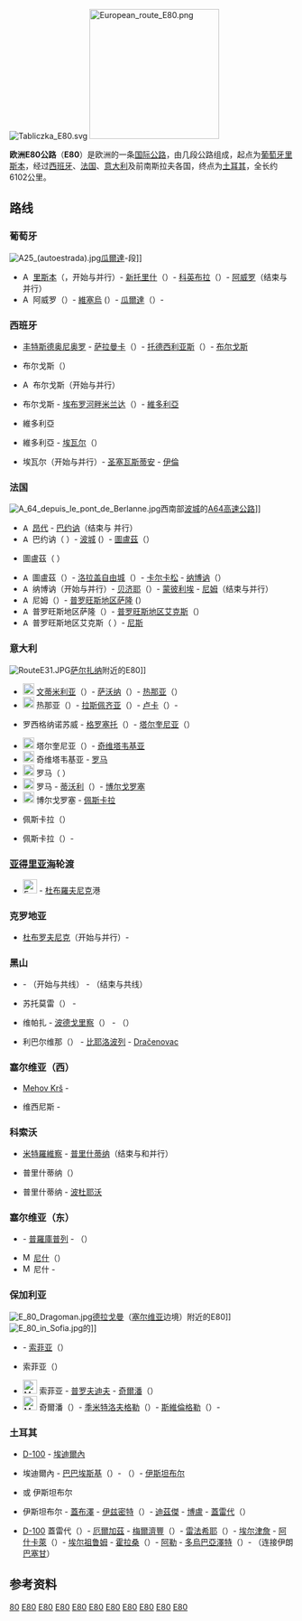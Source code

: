 {{來源|time=2014-06-01}} 
[[Image:Tabliczka_E80.svg|right]]
[[Image:European_route_E80.png|230px]]

'''欧洲E80公路'''（'''E80'''）是欧洲的一条[[欧洲国际公路|国际公路]]，由几段公路组成，起点为[[葡萄牙|葡萄牙]][[里斯本|里斯本]]，经过[[西班牙|西班牙]]、[[法国|法国]]、[[意大利|意大利]]及前南斯拉夫各国，终点为[[土耳其|土耳其]]{{link-tr|古尔布拉克|Gürbulak, Doğubayazıt}}，全长约6102公里。

== 路线 ==
=== 葡萄牙 ===
[[File:A25_(autoestrada).jpg|thumb]][[瓜爾達_(葡萄牙)|瓜爾達]]-{{link-es|维拉福尔摩索|Vilar Formoso}}段]]

*[[File:A1-PT.svg|x14px]]{{link-pt|IP1公路|IP1}} [[里斯本|里斯本]]（{{BAB-E|90|P}}，开始与{{BAB-E|01|P}}并行）- [[新托里什|新托里什]]（{{BAB-E|806|P}}）- [[科英布拉|科英布拉]]（{{BAB-E|801|P}}）- [[阿威罗|阿威罗]]（结束与{{BAB-E|01|P}}并行）
*[[File:A25-PT.svg|x14px]] 阿威罗（{{BAB-E|01|P}}）- [[維塞烏|維塞烏]] ({{BAB-E|801|P}}）- [[瓜爾達_(葡萄牙)|瓜爾達]]（{{BAB-E|802|P}}{{BAB-E|806|P}}）- {{link-es|维拉福尔摩索|Vilar Formoso}}

=== 西班牙 ===
*{{link-es|A-62高速公路 (西班牙)|Autovía de Castilla|A-62}} [[丰特斯德奥尼奥罗|丰特斯德奥尼奥罗]] - [[萨拉曼卡|萨拉曼卡]]（{{BAB-E|803|E}}）- [[托德西利亚斯|托德西利亚斯]]（{{BAB-E|82|E}}）- [[布尔戈斯|布尔戈斯]]
*{{link-es|BU-30高速公路|BU-30|BU-30}} 布尔戈斯（{{BAB-E|5|E}}）
*[[File:A-1.svg|x14px]] 布尔戈斯（开始与{{BAB-E|5|E}}并行）
*{{link-es|AP-1高速公路|Autopista del Norte|AP-1}} 布尔戈斯 - [[埃布罗河畔米兰达|埃布罗河畔米兰达]]（{{BAB-E|804|E}}）- [[維多利亞_(西班牙)|維多利亞]]
*{{link-es|N-620公路|N-620|N-620}} 維多利亞
*{{link-es|AP-1高速公路|Autopista del Norte|AP-1}} 維多利亞 - [[埃瓦尔|埃瓦尔]]（{{BAB-E|70|E}}）
*{{link-es|AP-1高速公路|Autopista del Norte|AP-1}}{{link-es|AP-8高速公路|Autovía/Autopista del Cantábrico|AP-8}} 埃瓦尔（开始与{{BAB-E|70|E}}并行）- [[圣塞瓦斯蒂安|圣塞瓦斯蒂安]] - [[伊倫|伊倫]]

=== 法国 ===
[[File:A_64_depuis_le_pont_de_Berlanne.jpg|thumb]]西南部[[波城|波城]]的[[A64高速公路|A64高速公路]]]]

*[[File:Autoroute_française_63.svg|x13px]] [[昂代|昂代]] - [[巴约讷_(比利牛斯-大西洋省)|巴约讷]]（结束与{{BAB-E|5|F}} {{BAB-E|70|F}}并行）
*[[File:Autoroute_française_64.svg|x13px]] 巴约讷（{{BAB-E|5|F}} {{BAB-E|70|F}}）- [[波城|波城]] ({{BAB-E|7|F}}）- [[圖盧茲|圖盧茲]]（{{BAB-E|9|F}}）
*{{link-de|A620高速公路|Autoroute A620|A620}} 圖盧茲（{{BAB-E|9|F}} {{BAB-E|72|F}}）
*[[File:Autoroute_française_61.svg|x13px]] 圖盧茲（{{BAB-E|72|F}}）- [[洛拉盖自由城|洛拉盖自由城]]（{{BAB-E|72|F}}）- [[卡尔卡松|卡尔卡松]] - [[纳博讷|纳博讷]]（{{BAB-E|15|F}}）
*[[File:Autoroute_française_9.svg|x13px]] 纳博讷（开始与{{BAB-E|15|F}}并行）- [[贝济耶|贝济耶]]（{{BAB-E|11|F}}）- [[蒙彼利埃|蒙彼利埃]] - [[尼姆|尼姆]]（结束与{{BAB-E|15|F}}并行）
*[[File:Autoroute_française_54.svg|x13px]] 尼姆（{{BAB-E|15|F}}）- [[普罗旺斯地区萨隆|普罗旺斯地区萨隆]] ({{BAB-E|714|F}}）
*[[File:Autoroute_française_7.svg|x13px]] 普罗旺斯地区萨隆（{{BAB-E|714|F}}）- [[普罗旺斯地区艾克斯|普罗旺斯地区艾克斯]]（{{BAB-E|714|F}}）
*[[File:Autoroute_française_8.svg|x13px]] 普罗旺斯地区艾克斯（{{BAB-E|712|F}} {{BAB-E|714|F}}）- [[尼斯|尼斯]]

=== 意大利 ===
[[File:RouteE31.JPG|thumb]][[萨尔扎纳|萨尔扎纳]]附近的E80]]

*[[File:Autostrada_A10_Italia.svg|x20px]] [[文蒂米利亚|文蒂米利亚]]（{{BAB-E|74|I}}）- [[萨沃纳|萨沃纳]]（{{BAB-E|717|I}}）- [[热那亚|热那亚]]（{{BAB-E|25|I}}）
*[[File:Autostrada_A12_Italia.svg|x20px]] 热那亚（{{BAB-E|25|I}}{{BAB-E|62|I}}）- [[拉斯佩齐亚|拉斯佩齐亚]]（{{BAB-E|33|I}}）- [[卢卡|卢卡]]（{{BAB-E|76|I}}）- {{link-it|罗西格纳诺苏威|Rosignano Solvay}}
*{{link-it|SS1公路|Strada statale 1 Via Aurelia|SS1}} 罗西格纳诺苏威 - [[格罗塞托|格罗塞托]]（{{BAB-E|78|I}}）- [[塔尔奎尼亚|塔尔奎尼亚]]（{{BAB-E|840|I}}）
*[[File:Autostrada_A12_Italia.svg|x20px]] 塔尔奎尼亚（{{BAB-E|840|I}}）- [[奇维塔韦基亚|奇维塔韦基亚]]
*[[File:Autostrada_A91_Italia.svg|x20px]] 奇维塔韦基亚 - [[罗马|罗马]]
*[[File:Autostrada_A90_Italia.svg|x20px]] 罗马（{{BAB-E|35|I}} {{BAB-E|821|I}}）
*[[File:Autostrada_A24_Italia.svg|x20px]] 罗马 - [[蒂沃利|蒂沃利]]（{{BAB-E|45|I}}）- [[博尔戈罗塞|博尔戈罗塞]]
*[[File:Autostrada_A25_Italia.svg|x20px]] 博尔戈罗塞 - [[佩斯卡拉|佩斯卡拉]]
*{{link-it|RA12公路|Raccordo autostradale 12|RA12}} 佩斯卡拉（{{BAB-E|55|I}}）
*{{link-it|SS16公路|Strada statale 16 Adriatica|SS16}} 佩斯卡拉（{{BAB-E|55|I}}）- {{link-it|佩斯卡拉港|Porto di Pescara}}

=== [[亚得里亚海|亚得里亚海]]轮渡 ===
*[[File:Ferry_Sign.svg|25px]] {{flagicon|Italy}} {{link-it|佩斯卡拉港|Porto di Pescara}} - {{flagicon|Croatia}} [[杜布羅夫尼克|杜布羅夫尼克]]港

=== 克罗地亚 ===
*{{link-hr|D8公路 (克罗地亚)|Državna cesta D8|D8}} [[杜布罗夫尼克|杜布罗夫尼克]]（开始与{{BAB-E|65|HR}}并行）- {{link-en|代贝利布里耶格|Debeli Brijeg|Karasovići}}

=== 黑山 ===
*{{link-en|M1公路 (黑山)|M-1 highway (Montenegro)|M-1}} {{link-en|代贝利布里耶格|Debeli Brijeg}} - {{link-en|彼得罗瓦茨|Petrovac, Budva}}（开始与{{BAB-E|851|MNE}}共线） - {{link-en|苏托莫雷|Sutomore}}（结束与{{BAB-E|851|MNE}}共线）
*{{link-en|M1.1公路 (黑山)|M-1.1 highway (Montenegro)|M-1.1}} 苏托莫雷（{{BAB-E|851|MNE}}） - {{link-en|维帕扎|Virpazar}}
*{{link-en|M2公路 (黑山)|M-2 highway (Montenegro)|M-2}} 维帕扎 - [[波德戈里察|波德戈里察]]（{{BAB-E|762|MNE}}） - {{le|利巴尔维那|Ribarevina}}（{{BAB-E|763|MNE}}）
*{{link-en|M5公路 (黑山)|M-5 highway (Montenegro)|M-5}} 利巴尔维那（{{BAB-E|763|MNE}}） - [[比耶洛波列|比耶洛波列]] - [[Dračenovac|Dračenovac]]

=== 塞尔维亚（西） ===
*{{link-sr|22号公路 (塞尔维亚)|Државни пут 22|22}} [[Mehov_Krš|Mehov Krš]] - {{link-sr|维西尼斯|Весениће}}
*{{link-sr|31号公路 (塞尔维亚)|Државни пут 31|31}} 维西尼斯 - {{link-sr|维特科维采|Витковиће}}

=== 科索沃 ===
*{{link-de|M2公路 (科索沃)|M-2 (Kosovo)|M-2}} [[米特羅維察_(科索沃)|米特羅維察]] - [[普里什蒂纳|普里什蒂纳]]（结束与{{BAB-E|65|RKS}}和{{BAB-E|851|RKS}}并行）
*{{link-en|R7高速公路 (科索沃)|R 7 (Kosovo)|R7}} 普里什蒂纳（{{BAB-E|65|RKS}}{{BAB-E|851|RKS}}）
*{{link-de|M9公路 (科索沃)|M-9 (Kosovo)|M-9}} 普里什蒂纳 - [[波杜耶沃|波杜耶沃]]

=== 塞尔维亚（东） ===
*{{link-sr|35号公路 (塞尔维亚)|Државни пут 35|35}} {{link-sr|Merdare|Мердаре (Куршумлија)}} - [[普羅庫普列|普羅庫普列]] - {{link-sr|彻科特|Чокот (Ниш)}}（{{BAB-E|75|SRB}}）
*[[File:Motorway-A1-Hex-Green.svg|x15px]] [[尼什|尼什]]（{{BAB-E|75|SRB}}）
*[[File:Motorway-A4-Hex-Green.svg|x15px]] 尼什 - {{link-sr|格拉蒂涅|Градиње (Димитровград)}}

=== 保加利亚 ===
[[File:E_80_Dragoman.jpg|thumb]][[德拉戈曼|德拉戈曼]]（[[塞尔维亚|塞尔维亚]]边境）附近的E80]]
[[File:E_80_in_Sofia.jpg|thumb]]的{{le|双语标识|Bilingual sign}}]]

*{{link-bg|I-8公路|Републикански път I-8|I-8}} {{link-bg|卡洛蒂纳|Калотина}} - [[索菲亚|索菲亚]]（{{BAB-E|79|BG}}）
*{{link-bg|索菲亚环状公路|Републикански път II-18|II-18}} 索菲亚（{{BAB-E|79|BG}}{{BAB-E|871|BG}}）
*[[File:Mw_A1_BG.svg|25px]] 索菲亚 - [[普罗夫迪夫|普罗夫迪夫]] - [[奇爾潘|奇爾潘]]（{{BAB-E|80|BG}}{{BAB-E|773|BG}}）
*[[File:Mw_A4_BG.svg|25px]] 奇爾潘（{{BAB-E|773|BG}}）- [[季米特洛夫格勒_(保加利亞)|季米特洛夫格勒]]（{{BAB-E|85}}）- [[斯維倫格勒|斯維倫格勒]]（{{BAB-E|85}}）- {{link-bg|卡皮坦安德烈沃|Капитан Андреево}}

=== 土耳其 ===
* [[D100国道_(土耳其)|D-100]] {{link-en|卡普库勒|Kapıkule}} - [[埃迪爾內|埃迪爾內]]
* {{link-tr|Otoyol 3}} 埃迪爾內 - [[巴巴埃斯基|巴巴埃斯基]]（{{BAB-E|87|TR}}）- {{link-tr|西利布里亚|Silivri}}（{{BAB-E|84|TR}}）- [[伊斯坦布尔|伊斯坦布尔]]
* {{link-tr|Otoyol 2}}或{{link-en|Otoyol 7}} 伊斯坦布尔
* {{link-tr|Otoyol 4}} 伊斯坦布尔 - [[蓋布澤|蓋布澤]] - [[伊兹密特|伊兹密特]]（{{BAB-E|881|TR}}）- [[迪茲傑|迪茲傑]] - [[博盧_(土耳其)|博盧]] - [[蓋雷代|蓋雷代]]（{{BAB-E|89|TR}}）
* [[D100国道_(土耳其)|D-100]] 蓋雷代（{{BAB-E|89|TR}}）- [[厄爾加茲|厄爾加茲]] - [[梅爾濟豐|梅爾濟豐]]（{{BAB-E|95|TR}}）- [[雷法希耶|雷法希耶]]（{{BAB-E|88|TR}}）- [[埃尔津詹|埃尔津詹]] - [[阿什卡萊|阿什卡萊]]（{{BAB-E|97|TR}}）- [[埃尔祖鲁姆|埃尔祖鲁姆]] - [[霍拉桑|霍拉桑]]（{{BAB-E|691|TR}}）- [[阿勒|阿勒]] - [[多烏巴亞澤特|多烏巴亞澤特]]（{{BAB-E|99|TR}}）- {{link-tr|古尔布拉克|Gürbulak, Doğubayazıt}}（连接伊朗{{link-fa|32号公路 (伊朗)|جاده ۳۲ (ایران)|32号公路}}[[巴塞甘|巴塞甘]]）

==参考资料==
{{commonscat|E80}}
{{reflist}}

{{欧洲国际公路网}}

[[Category:欧洲国际公路|80]]
[[Category:葡萄牙公路|E80]]
[[Category:西班牙公路|E80]]
[[Category:法国公路|E80]]
[[Category:意大利公路|E80]]
[[Category:克罗地亚公路|E80]]
[[Category:黑山公路|E80]]
[[Category:科索沃公路|E80]]
[[Category:塞尔维亚公路|E80]]
[[Category:保加利亚公路|E80]]
[[Category:土耳其公路|E80]]